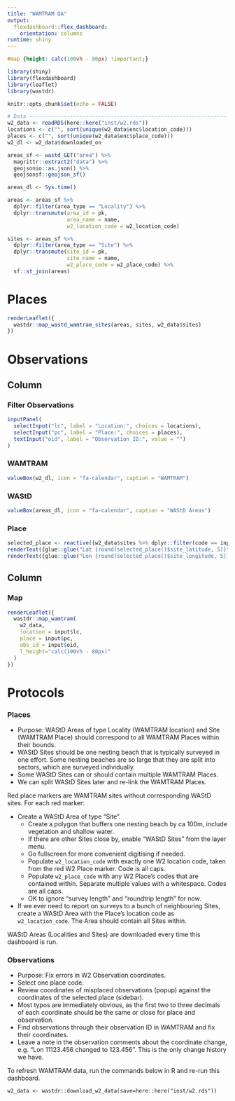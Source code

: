 ```yaml
---
title: "WAMTRAM QA"
output: 
  flexdashboard::flex_dashboard:
    orientation: columns
runtime: shiny
---
```


```css
#map {height: calc(100vh - 80px) !important;}
```

```r
library(shiny)
library(flexdashboard)
library(leaflet)
library(wastdr)

knitr::opts_chunk$set(echo = FALSE)

# Data ------------------------------------------------------------------------#
w2_data <- readRDS(here::here("inst/w2.rds"))
locations <- c("", sort(unique(w2_data$enc$location_code)))
places <- c("", sort(unique(w2_data$enc$place_code)))
w2_dl <- w2_data$downloaded_on

areas_sf <- wastd_GET("area") %>%
  magrittr::extract2("data") %>%
  geojsonio::as.json() %>%
  geojsonsf::geojson_sf()

areas_dl <- Sys.time()

areas <- areas_sf %>%
  dplyr::filter(area_type == "Locality") %>%
  dplyr::transmute(area_id = pk,
                   area_name = name,
                   w2_location_code = w2_location_code)

sites <- areas_sf %>%
  dplyr::filter(area_type == "Site") %>%
  dplyr::transmute(site_id = pk,
                   site_name = name,
                   w2_place_code = w2_place_code) %>%
  sf::st_join(areas)
```

Places
================================================================================
```r
renderLeaflet({
  wastdr::map_wastd_wamtram_sites(areas, sites, w2_data$sites)
})
```

Observations {data-icon="fa-map-location-dot"}
================================================================================

Column {.sidebar}
--------------------------------------------------------------------------------
### Filter Observations

```r
inputPanel(
  selectInput("lc", label = "Location:", choices = locations),
  selectInput("pc", label = "Place:", choices = places),
  textInput("oid", label = "Observation ID:", value = "")
)
```

### WAMTRAM

```r
valueBox(w2_dl, icon = "fa-calendar", caption = "WAMTRAM")
```

### WAStD

```r
valueBox(areas_dl, icon = "fa-calendar", caption = "WAStD Areas")
```

### Place

```r
selected_place <- reactive({w2_data$sites %>% dplyr::filter(code == input$pc)})
renderText({glue::glue("Lat {round(selected_place()$site_latitude, 5)}")})
renderText({glue::glue("Lon {round(selected_place()$site_longitude, 5)}")})
```


Column
--------------------------------------------------------------------------------
### Map
```r
renderLeaflet({
  wastdr::map_wamtram(
    w2_data, 
    location = input$lc, 
    place = input$pc, 
    obs_id = input$oid, 
    l_height="calc(100vh - 80px)"
  )
})
```

Protocols
================================================================================

### Places
* Purpose: WAStD Areas of type Locality (WAMTRAM location) and Site (WAMTRAM Place) 
  should correspond to all WAMTRAM Places within their bounds.
* WAStD Sites should be one nesting beach that is typically surveyed in one effort.
  Some nesting beaches are so large that they are split into sectors, which
  are surveyed individually.
* Some WAStD Sites can or should contain multiple WAMTRAM Places.
* We can split WAStD Sites later and re-link the WAMTRAM Places.


Red place markers are WAMTRAM sites without corresponding WAStD sites.
For each red marker:

* Create a WAStD Area of type "Site".
  * Create a polygon that buffers one nesting beach by ca 100m, include vegetation
    and shallow water.
  * If there are other Sites close by, enable "WAStD Sites" from the layer menu.
  * Go fullscreen for more convenient digitising if needed.
  * Populate `w2_location_code` with exactly one W2 location code, taken from the 
    red W2 Place marker. Code is all caps.
  * Populate `w2_place_code` with any W2 Place's codes that are contained within.
    Separate multiple values with a whitespace. Codes are all caps.
  * OK to ignore "survey length" and "roundtrip length" for now.
* If we ever need to report on surveys to a bunch of neighbouring Sites, 
  create a WAStD Area with the Place's location code as `w2_location_code`. 
  The Area should contain all Sites within.
  
WAStD Areas (Localities and Sites) are downloaded every time this dashboard is run.

### Observations

* Purpose: Fix errors in W2 Observation coordinates.
* Select one place code. 
* Review coordinates of misplaced observations (popup) against the coordinates 
  of the selected place (sidebar).
* Most typos are immediately obvious, as the first two to three decimals of each
  coordinate should be the same or close for place and observation.
* Find observations through their observation ID in WAMTRAM and fix their coordinates.
* Leave a note in the observation comments about the coordinate change, e.g.
  "Lon 11123.456 changed to 123.456". This is the only change history we have.

To refresh WAMTRAM data, run the commands below in R and re-run this dashboard.

```
w2_data <- wastdr::download_w2_data(save=here::here("inst/w2.rds"))
```
